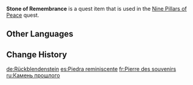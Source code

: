 {{Item Infobox
|id           = 100533
|image        = Item_Stone of Remembrance.png
|type         = Quest Items
|description  = An unusual gemstone capable of removing a seal somewhere.<br />You can feel the turbulent thoughts racing {{sic|relentless}} within when you hold it in your hand. Somewhere in this world are buried the memories of an ancient war.<br />"For a future without the pain of savage slaughter, for a future without lives lived in vain, for a future where every day is filled with peace..."
|source1      = Obtained by making offerings to [[Statues of The Seven]] in [[Liyue]]
}}
'''Stone of Remembrance''' is a quest item that is used in the [[Nine Pillars of Peace]] quest.

==Other Languages==
{{Other Languages
|default_hidden = 1
|en      = Stone of Remembrance
|zhs     = 追叙之石
|zhs_rm  = Zhuīxù zhī Shí
|zht     = 追敘之石
|zht_rm  = Zhuīxù zhī Shí
|ja      = 追叙の石
|ja_rm   = Tsuijo no Ishi
|ko      = 추서의 돌
|ko_rm   = Chuseo-ui Dol
|es      = Piedra reminiscente
|fr      = Pierre des souvenirs
|ru      = Камень прошлого
|th      = หินแห่งความทรงจำในอดีต
|th_rm   = 
|vi      = Đá Kể Chuyện
|de      = Rückblendenstein
|id      = Batu Kenangan
|pt      = Pedra de Flashback
|tr      = Hatıra Taşı
|it      = Pietra della rimembranza
}}

==Change History==
{{Change History|1.0}}

[[de:Rückblendenstein]]
[[es:Piedra reminiscente]]
[[fr:Pierre des souvenirs]]
[[ru:Камень прошлого]]